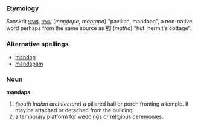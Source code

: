 ===Etymology===
Sanskrit [[मण्डप]], [[मण्टप]] (''maṇḍapa, maṇṭapa'') "pavilion, mandapa", a non-native word perhaps from the same source as [[मठ]] (''maṭha'') "hut, hermit's cottage".   <!-- ; (Tamil?) -->

===Alternative spellings===
*[[mandap]]
*[[mandapam]]

===Noun===
'''mandapa'''
#''(south Indian architecture)'' a pillared hall or porch fronting a temple. It may be attached or detached from the building.
# a temporary platform for weddings or religious ceremonies.